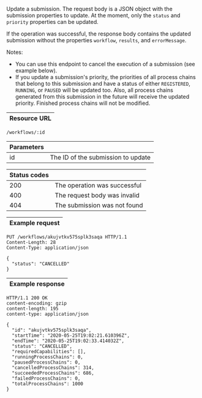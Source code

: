 
Update a <ScrollLink href="#submissions">submission</ScrollLink>. The request
body is a JSON object with the <ScrollLink href="#submissions">submission properties</ScrollLink>
to update. At the moment, only the `status` and `priority` properties can be updated.

If the operation was successful, the response body contains
the updated submission without the properties `workflow`, `results`, and
`errorMessage`.

Notes:
* You can use this endpoint to cancel the execution of a submission (see
  example below).
* If you update a submission's priority, the priorities of all process chains 
  that belong to this submission and have a <ScrollLink href="#process-chain-status">status</ScrollLink>
  of either `REGISTERED`, `RUNNING`, or `PAUSED` will be updated too. Also, all process
  chains generated from this submission in the future will receive the updated
  priority. Finished process chains will not be modified.

| Resource URL |
| ------------ |

```http
/workflows/:id
```

| Parameters |                                    |
| ---------- | ---------------------------------- |
| id         | The ID of the submission to update |

| Status codes |                              |
| ------------ | ---------------------------- |
| 200          | The operation was successful |
| 400          | The request body was invalid |
| 404          | The submission was not found  |

| Example request |
| --------------- |

```http
PUT /workflows/akujvtkv575splk3saqa HTTP/1.1
Content-Length: 28
Content-Type: application/json

{
  "status": "CANCELLED"
}
```

| Example response |
| ---------------- |

```http
HTTP/1.1 200 OK
content-encoding: gzip
content-length: 195
content-type: application/json

{
  "id": "akujvtkv575splk3saqa",
  "startTime": "2020-05-25T19:02:21.610396Z",
  "endTime": "2020-05-25T19:02:33.414032Z",
  "status": "CANCELLED",
  "requiredCapabilities": [],
  "runningProcessChains": 0,
  "pausedProcessChains": 0,
  "cancelledProcessChains": 314,
  "succeededProcessChains": 686,
  "failedProcessChains": 0,
  "totalProcessChains": 1000
}
```
